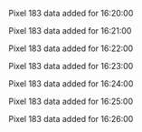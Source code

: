 Pixel 183 data added for 16:20:00

Pixel 183 data added for 16:21:00

Pixel 183 data added for 16:22:00

Pixel 183 data added for 16:23:00

Pixel 183 data added for 16:24:00

Pixel 183 data added for 16:25:00

Pixel 183 data added for 16:26:00

